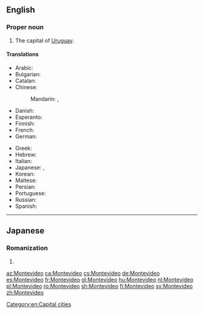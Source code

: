 ==English==
{{wikipedia}}

===Proper noun===
{{en-proper noun}}

# The capital of [[Uruguay]].

====Translations====
{{trans-top|capital of Uruguay}}
* Arabic: {{t|ar|مونتيفيديو|m|tr=muntifīdyu}}
* Bulgarian: {{t|bg|Монтевиде́о}}
* Catalan: {{t+|ca|Montevideo}}
* Chinese:
*: Mandarin: {{t+|cmn|蒙得維的亞|sc=Hani}}, {{t|cmn|蒙得维的亚|tr=Mēngdéwéidíyà|sc=Hani}}
* Danish: {{t|da|Montevideo}}
* Esperanto: {{t|eo|Montevideo}}
* Finnish: {{t|fi|Montevideo}}
* French: {{t+|fr|Montevideo|m}}
* German: {{t+|de|Montevideo|n}}
{{trans-mid}}
* Greek: {{t|el|Μοντεβιδέο}}
* Hebrew: {{t|he|מונטווידאו|f|sc=Hebr}}
* Italian: {{t|it|Montevideo}}
* Japanese: {{t|ja|モンテヴィデオ|tr=Montevideo}}, {{t|ja|モンテビデオ|tr=Montebideo}}
* Korean: {{t|ko|^몬테비데오|sc=Kore}}
* Maltese: {{t|mt|Montevideo}}
* Persian: {{t|fa|مونتویدئو|tr=Montevideo|sc=fa-Arab}}
* Portuguese: {{t|pt|Montevidéu}}
* Russian: {{t|ru|Монтевиде́о|m|tr=Montɛvidɛ́o}}
* Spanish: {{t+|es|Montevideo}}
{{trans-bottom}}

[[Category:en:Capital cities]]

----

==Japanese==

===Romanization===
{{ja-romaji}}

# {{ja-romanization of|モンテヴィデオ}}

[[az:Montevideo]]
[[ca:Montevideo]]
[[cs:Montevideo]]
[[de:Montevideo]]
[[es:Montevideo]]
[[fr:Montevideo]]
[[gl:Montevideo]]
[[hu:Montevideo]]
[[nl:Montevideo]]
[[pl:Montevideo]]
[[ro:Montevideo]]
[[sh:Montevideo]]
[[fi:Montevideo]]
[[sv:Montevideo]]
[[zh:Montevideo]]